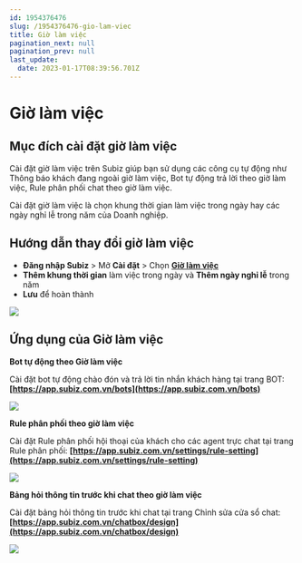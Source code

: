 ```yaml
---
id: 1954376476
slug: /1954376476-gio-lam-viec
title: Giờ làm việc
pagination_next: null
pagination_prev: null
last_update:
  date: 2023-01-17T08:39:56.701Z
---
```


# Giờ làm việc

## Mục đích cài đặt giờ làm việc


Cài đặt giờ làm việc trên Subiz giúp bạn sử dụng các công cụ tự động như Thông báo khách đang ngoài giờ làm việc, Bot tự động trả lời theo giờ làm việc, Rule phân phối chat theo giờ làm việc.

Cài đặt giờ làm việc là chọn khung thời gian làm việc trong ngày hay các ngày nghỉ lễ trong năm của Doanh nghiệp.
## Hướng dẫn thay đổi giờ làm việc


- **Đăng nhập Subiz** &gt; Mở **Cài đặt** &gt; Chọn **[Giờ làm việc](https://app.subiz.com.vn/settings/business-hours)**
- **Thêm khung thời gian** làm việc trong ngày và **Thêm ngày nghỉ lễ** trong năm
- **Lưu** để hoàn thành


![](https://vcdn.subiz-cdn.com/file/fisgyrbttxlchfnrmblr_acpxkgumifuoofoosble/unnamed.png)

## Ứng dụng của Giờ làm việc


**Bot tự động theo Giờ làm việc**

Cài đặt bot tự động chào đón và trả lời tin nhắn khách hàng tại trang BOT: **[https://app.subiz.com.vn/bots](https://app.subiz.com.vn/bots)**


![](https://vcdn.subiz-cdn.com/file/fisgyrbtygglwjhfkwhz_acpxkgumifuoofoosble/unnamed.png)


**Rule phân phối theo giờ làm việc**

Cài đặt Rule phân phối hội thoại của khách cho các agent trực chat tại trang Rule phân phối: **[https://app.subiz.com.vn/settings/rule-setting](https://app.subiz.com.vn/settings/rule-setting)**


![](https://vcdn.subiz-cdn.com/file/fisgyrbudmwbrivdsyow_acpxkgumifuoofoosble/unnamed.png)


**Bảng hỏi thông tin trước khi chat theo giờ làm việc**

Cài đặt bảng hỏi thông tin trước khi chat tại trang Chỉnh sửa cửa sổ chat: **[https://app.subiz.com.vn/chatbox/design](https://app.subiz.com.vn/chatbox/design)**


![](https://vcdn.subiz-cdn.com/file/fisgyrbuiwsoflkioole_acpxkgumifuoofoosble/unnamed.png)
